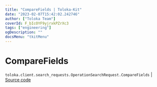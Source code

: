 ```yaml
---
title: "CompareFields | Toloka-Kit"
date: "2023-02-07T15:42:02.242746"
author: ["Toloka Team"]
coverId: F_bIcOYF9yjrxkPZrXc3
tags: ["engineering"]
ogDescription: ""
docsMenu: "tkitMenu"
---
```


# CompareFields
`toloka.client.search_requests.OperationSearchRequest.CompareFields` | [Source code](https://github.com/Toloka/toloka-kit/blob/v1.1.3/src/client/search_requests.py#L923)